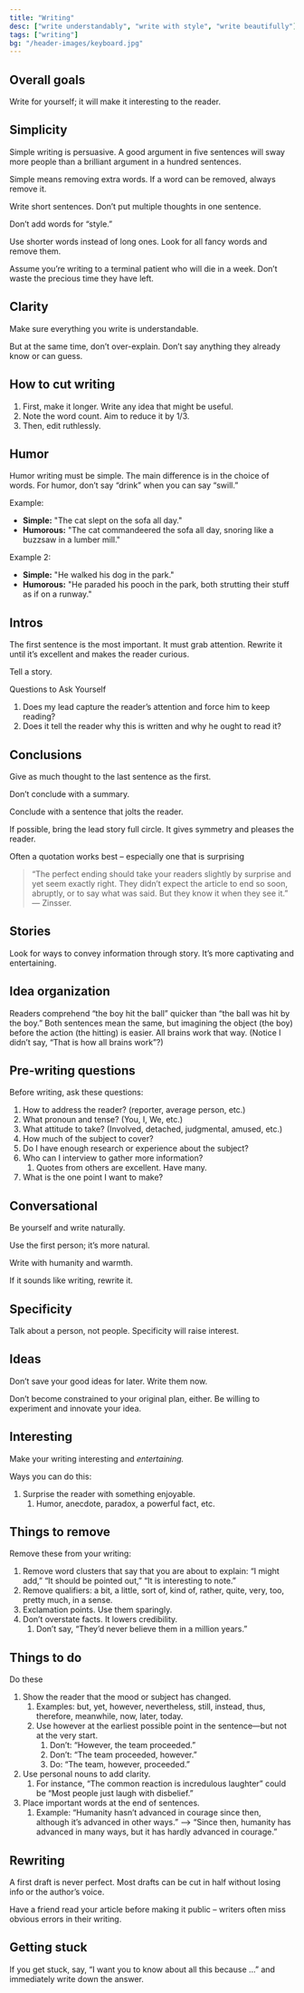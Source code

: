 ```yaml
---
title: "Writing"
desc: ["write understandably", "write with style", "write beautifully"]
tags: ["writing"]
bg: "/header-images/keyboard.jpg"
---
```


## Overall goals

Write for yourself; it will make it interesting to the reader.

## Simplicity

Simple writing is persuasive. A good argument in five sentences will sway more people than a brilliant argument in a hundred sentences.

Simple means removing extra words. If a word can be removed, always remove it.

Write short sentences. Don’t put multiple thoughts in one sentence.

Don’t add words for “style.”

Use shorter words instead of long ones. Look for all fancy words and remove them.

Assume you’re writing to a terminal patient who will die in a week. Don’t waste the precious time they have left.

## Clarity

Make sure everything you write is understandable.

But at the same time, don’t over-explain. Don’t say anything they already know or can guess.

## How to cut writing

1. First, make it longer. Write any idea that might be useful.
2. Note the word count. Aim to reduce it by 1/3.
3. Then, edit ruthlessly.

## Humor

Humor writing must be simple. The main difference is in the choice of words. For humor, don’t say “drink” when you can say “swill.”

Example:

- **Simple:** "The cat slept on the sofa all day."
- **Humorous:** "The cat commandeered the sofa all day, snoring like a buzzsaw in a lumber mill."

Example 2:

- **Simple:** "He walked his dog in the park."
- **Humorous:** "He paraded his pooch in the park, both strutting their stuff as if on a runway."

## Intros

The first sentence is the most important. It must grab attention. Rewrite it until it’s excellent and makes the reader curious.

Tell a story.

Questions to Ask Yourself

1. Does my lead capture the reader’s attention and force him to keep reading?
2. Does it tell the reader why this is written and why he ought to read it?

## Conclusions

Give as much thought to the last sentence as the first.

Don’t conclude with a summary.

Conclude with a sentence that jolts the reader.

If possible, bring the lead story full circle. It gives symmetry and pleases the reader.

Often a quotation works best – especially one that is surprising

> “The perfect ending should take your readers slightly by surprise and yet seem exactly right. They didn’t expect the article to end so soon, abruptly, or to say what was said. But they know it when they see it.” — Zinsser.

## Stories

Look for ways to convey information through story. It’s more captivating and entertaining.

## Idea organization

Readers comprehend “the boy hit the ball” quicker than “the ball was hit by the boy.” Both sentences mean the same, but imagining the object (the boy) before the action (the hitting) is easier. All brains work that way. (Notice I didn’t say, “That is how all brains work”?)

## Pre-writing questions

Before writing, ask these questions:

1. How to address the reader? (reporter, average person, etc.)
2. What pronoun and tense? (You, I, We, etc.)
3. What attitude to take? (Involved, detached, judgmental, amused, etc.)
4. How much of the subject to cover?
5. Do I have enough research or experience about the subject?
6. Who can I interview to gather more information?
   1. Quotes from others are excellent. Have many.
7. What is the one point I want to make?

## Conversational

Be yourself and write naturally.

Use the first person; it’s more natural.

Write with humanity and warmth.

If it sounds like writing, rewrite it.

## Specificity

Talk about a person, not people. Specificity will raise interest.

## Ideas

Don’t save your good ideas for later. Write them now.

Don’t become constrained to your original plan, either. Be willing to experiment and innovate your idea.

## Interesting

Make your writing interesting and _entertaining._

Ways you can do this:

1. Surprise the reader with something enjoyable.
   1. Humor, anecdote, paradox, a powerful fact, etc.

## Things to remove

Remove these from your writing:

1. Remove word clusters that say that you are about to explain: “I might add,” “It should be pointed out,” “It is interesting to note.”
2. Remove qualifiers: a bit, a little, sort of, kind of, rather, quite, very, too, pretty much, in a sense.
3. Exclamation points. Use them sparingly.
4. Don’t overstate facts. It lowers credibility.
   1. Don’t say, “They’d never believe them in a million years.”

## Things to do

Do these

1. Show the reader that the mood or subject has changed.
   1. Examples: but, yet, however, nevertheless, still, instead, thus, therefore, meanwhile, now, later, today.
   2. Use however at the earliest possible point in the sentence—but not at the very start.
      1. Don’t: “However, the team proceeded.”
      2. Don’t: “The team proceeded, however.”
      3. Do: “The team, however, proceeded.”
2. Use personal nouns to add clarity.
   1. For instance, “The common reaction is incredulous laughter” could be “Most people just laugh with disbelief.”
3. Place important words at the end of sentences.
   1. Example: “Humanity hasn’t advanced in courage since then, although it’s advanced in other ways.” —> “Since then, humanity has advanced in many ways, but it has hardly advanced in courage.”

## Rewriting

A first draft is never perfect. Most drafts can be cut in half without losing info or the author’s voice.

Have a friend read your article before making it public – writers often miss obvious errors in their writing.

## Getting stuck

If you get stuck, say, “I want you to know about all this because …” and
immediately write down the answer.
